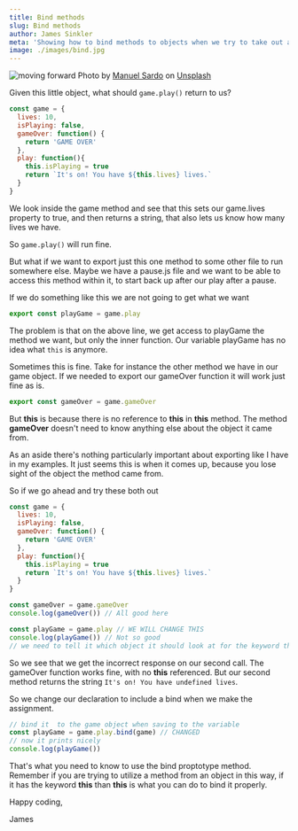 ```yaml
---
title: Bind methods
slug: Bind methods
author: James Sinkler
meta: 'Showing how to bind methods to objects when we try to take out a specific method'
image: ./images/bind.jpg
---
```


![moving forward](./images/bind.jpg)
<span>Photo by <a href="https://unsplash.com/@manuelsardo?utm_source=unsplash&amp;utm_medium=referral&amp;utm_content=creditCopyText">Manuel Sardo</a> on <a href="https://unsplash.com/?utm_source=unsplash&amp;utm_medium=referral&amp;utm_content=creditCopyText">Unsplash</a></span>

Given this little object, what should `game.play()` return to us?

```javascript
const game = {
  lives: 10,
  isPlaying: false,
  gameOver: function() {
    return 'GAME OVER'
  },
  play: function(){ 
    this.isPlaying = true
    return `It's on! You have ${this.lives} lives.`
  }
}
```

We look inside the game method and see that this sets our game.lives property to true, and then returns a string, that also lets us know how many lives we have.

So `game.play()` will run fine.


But what if we want to export just this one method to some other file to run somewhere else. Maybe we have a pause.js file and we want to be able to access this method within it, to start back up after our play after a pause.

If we do something like this we are not going to get what we want

```javascript
export const playGame = game.play
```

The problem is that on the above line, we get access to playGame the method we want, but only the inner function. Our variable playGame has no idea what `this` is anymore.

Sometimes this is fine. Take for instance the other method we have in our game object. If we needed to export our gameOver function it will work just fine as is.

```javascript
export const gameOver = game.gameOver
```

But **this** is because there is no reference to **this** in **this** method. The method **gameOver**  doesn't need to know anything else about the object it came from.


As an aside there's nothing particularly important about exporting like I have in my examples. It just seems this is when it comes up, because you lose sight of the object the method came from. 

So if we go ahead and try these both out
```javascript
const game = {
  lives: 10,
  isPlaying: false,
  gameOver: function() {
    return 'GAME OVER'
  },
  play: function(){ 
    this.isPlaying = true
    return `It's on! You have ${this.lives} lives.`
  }
}

const gameOver = game.gameOver
console.log(gameOver()) // All good here

const playGame = game.play // WE WILL CHANGE THIS
console.log(playGame()) // Not so good
// we need to tell it which object it should look at for the keyword this
```

So we see that we get the incorrect response on our second call. The gameOver function works fine, with no **this** referenced. But our second method returns the string `It's on! You have undefined lives`.

So we change our declaration to include a bind when we make the assignment.

```javascript
// bind it  to the game object when saving to the variable
const playGame = game.play.bind(game) // CHANGED
// now it prints nicely
console.log(playGame())  
```

That's what you need to know to use the bind proptotype method. Remember if you are trying to utilize a method from an object in this way, if it has the keyword **this** than **this** is what you can do to bind it properly.

Happy coding,

James
